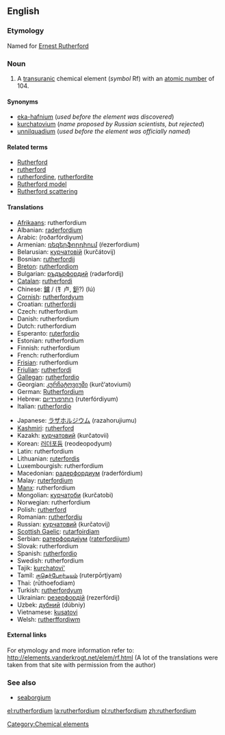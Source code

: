 {{see|Rutherfordium}}
==English==
{{elements|Rf|lawrencium|Lr|dubnium|Db}}

===Etymology===
Named for [[w:Ernest Rutherford|Ernest Rutherford]]

===Noun===
{{en-noun-unc}}
{{wikipedia}}

#A [[transuranic]] chemical element (''symbol'' Rf) with an [[atomic number]] of 104.

====Synonyms====
*[[eka-hafnium]] (''used before the element was discovered'')
*[[kurchatovium]] (''name proposed by Russian scientists, but rejected'')
*[[unnilquadium]] (''used before the element was officially named'')

====Related terms====
*[[w:Ernest Rutherford|Rutherford]]
*[[rutherford]]<!--unit of radioactive decay-->
*[[rutherfordine]], [[rutherfordite]]
*[[Rutherford model]]
*[[Rutherford scattering]]

==== Translations ====
{{top}}
*[[Afrikaans]]: rutherfordium
*Albanian: [[raderfordium]]
*Arabic: {{ARchar|[[روذرفورديوم]]}} (roðarfórdiyum) {{m}}
*Armenian: [[ռեզերֆորդիում]] (ŕezerfordium)
*Belarusian: [[курчатовiй]] (kurčátovij) {{m}}
*Bosnian: [[rutherfordij]]
*[[Breton]]: [[rutherfordiom]]
*Bulgarian: [[ръдърфордий]] (rədərfordij) {{m}}
*[[Catalan]]: [[rutherfordi]]
*Chinese: [[鑪]] / (钅卢, [[鈩]]?) (lú)
*[[Cornish]]: [[rutherfordyum]]
*Croatian: [[rutherfordij]]
*Czech: rutherfordium
*Danish: rutherfordium
*Dutch: rutherfordium {{n}}
*Esperanto: [[ruterfordio]]
*Estonian: rutherfordium
*Finnish: rutherfordium
*French: rutherfordium {{m}}
*[[Frisian]]: rutherfordium
*[[Friulian]]: [[rutherfordi]]
*[[Gallegan]]: [[rutherfordio]]
*Georgian: [[კურჩატოვიუმი]] (kurč‘atoviumi)
*German: [[Rutherfordium]] {{n}}
*Hebrew: [[רותרפורדיום]] (ruterfórdiyum)
*Italian: [[rutherfordio]] {{m}}
{{mid}}
*Japanese: [[ラザホルジウム]] (razahorujiumu)
*[[Kashmiri]]: [[rutherford]]
*Kazakh: [[курчатовий]] (kurčatovii)
*Korean: [[러더포듐]] (reodeopodyum)
*Latin: rutherfordium
*Lithuanian: [[ruterfordis]]
*Luxembourgish: rutherfordium
*Macedonian: [[радерфордиум]] (raderfórdium) {{m}}
*Malay: [[ruterfordium]]
*[[Manx]]: rutherfordium
*Mongolian: [[курчатоби]] (kurčatobi)
*Norwegian: rutherfordium
*Polish: [[rutherford]] {{m}}
*Romanian: [[rutherfordiu]] {{n}}
*Russian: [[курчатовий]] (kurčatovij) {{m}}
*[[Scottish Gaelic]]: [[rutarfoirdiam]]
*Serbian: [[ратерфордиjум]] ([[raterfordijum]]) {{m}}
*Slovak: rutherfordium
*Spanish: [[rutherfordio]] {{m}}
*Swedish: rutherfordium
*Tajik: [[kurchatovi']]
*Tamil: [[ருதெர்போர்டியம்]] (ruterpōrţiyam)
*Thai: {{THchar|[[รูเทอร์ฟอร์เดียม]]}} (rūthoefodiam)
*Turkish: [[rutherfordyum]]
*Ukrainian: [[резерфордiй]] (rezerfórdij) {{m}}
*Uzbek: [[дубний]] (dúbniy)
*Vietnamese: [[kusatovi]]
*Welsh: [[rutherffordiwm]]
{{bottom}}

====External links====
For etymology and more information refer to:
http://elements.vanderkrogt.net/elem/rf.html
(A lot of the translations were taken from that site with permission from the author)

===See also===
*[[seaborgium]]<!--for which the name "rutherfordium" was proposed before the element was officially named-->

[[Category:Chemical elements]]

[[el:rutherfordium]]
[[la:rutherfordium]]
[[pl:rutherfordium]]
[[zh:rutherfordium]]